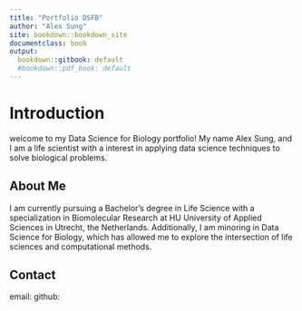 ```yaml
---
title: "Portfolio DSFB"
author: "Alex Sung"
site: bookdown::bookdown_site
documentclass: book
output:
  bookdown::gitbook: default
  #bookdown::pdf_book: default
---
```


# Introduction

welcome to my Data Science for Biology portfolio! My name Alex Sung, and I am a life scientist with a interest in applying data science techniques to solve biological problems.

## About Me
I am currently pursuing a Bachelor's degree in Life Science with a specialization in Biomolecular Research at HU University of Applied Sciences in Utrecht, the Netherlands. Additionally, I am minoring in Data Science for Biology, which has allowed me to explore the intersection of life sciences and computational methods.

## Contact 
email:
github:
